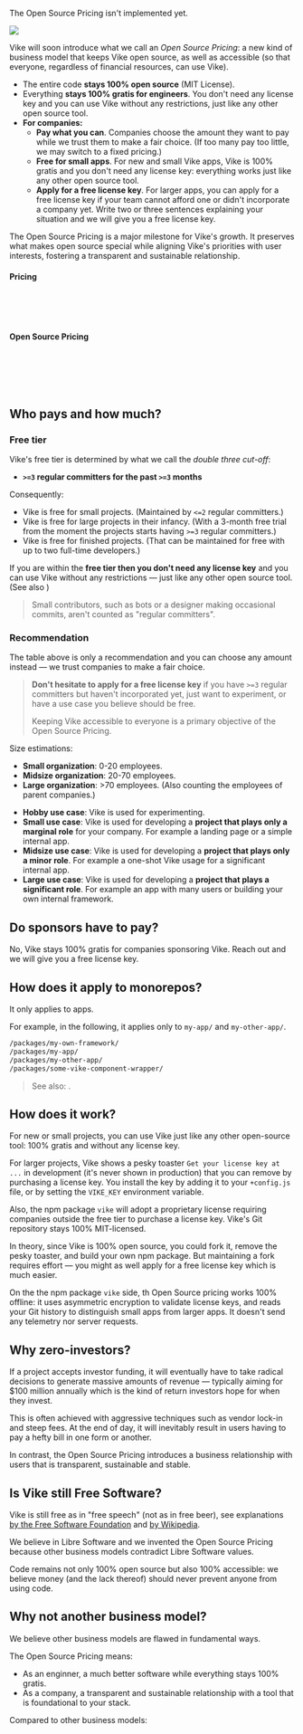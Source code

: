 
<Construction>The Open Source Pricing isn't implemented yet.</Construction>

<div style={{ display: 'flex', justifyContent: 'center', marginTop: 37, marginBottom: 30}}>
  <img src={OpenSourcePricingIllustration} style={{ maxWidth: '100%' }} />
</div>

Vike will soon introduce what we call an *Open Source Pricing*: a new kind of business model that keeps Vike open source, as well as accessible (so that everyone, regardless of financial resources, can use Vike).

- The entire code **stays 100% open source** (MIT License).
- Everything **stays 100% gratis for engineers**. You don't need any license key and you can use Vike without any restrictions, just like any other open source tool.
- **For companies:**
  - **Pay what you can**. Companies choose the amount they want to pay while we trust them to make a fair choice. (If too many pay too little, we may switch to a fixed pricing.)
  - **Free for small apps**. For new and small Vike apps, Vike is 100% gratis and you don't need any license key: everything works just like any other open source tool.
  - **Apply for a free license key**. For larger apps, you can apply for a free license key if your team cannot afford one or didn't incorporate a company yet. Write two or three sentences explaining your situation and we will give you a free license key.

The Open Source Pricing is a major milestone for Vike's growth. It preserves what makes open source special while aligning Vike's priorities with user interests, fostering a transparent and sustainable relationship.


#### Pricing

<Link doNotInferSectionTitle href="#who-pays-and-how-much" /><br/>
<Link doNotInferSectionTitle href="#do-sponsors-have-to-pay" /><br/>
<Link doNotInferSectionTitle href="#how-does-it-apply-to-monorepos" /><br/>

#### Open Source Pricing

<Link doNotInferSectionTitle href="#how-does-it-work" /><br/>
<Link doNotInferSectionTitle href="#why-zero-investors" /><br/>
<Link doNotInferSectionTitle href="#is-vike-still-free-software" /><br/>
<Link doNotInferSectionTitle href="#why-not-another-business-model" /><br/>


## Who pays and how much?

<RecommendedAmountTable />

### Free tier

Vike's free tier is determined by what we call the *double three cut-off*:

- **`>=3` regular committers for the past `>=3` months**

Consequently:

- Vike is free for small projects. (Maintained by `<=2` regular committers.)
- Vike is free for large projects in their infancy. (With a 3-month free trial from the moment the projects starts having `>=3` regular committers.)
- Vike is free for finished projects. (That can be maintained for free with up to two full-time developers.)

If you are within the **free tier then you don't need any license key** and you can use Vike without any restrictions &mdash; just like any other open source tool. (See also <Link href="#how-does-it-work" />)

> Small contributors, such as bots or a designer making occasional commits, aren't counted as "regular committers".


### Recommendation

The table above is only a recommendation and you can choose any amount instead &mdash; we trust companies to make a fair choice.

> **Don't hesitate to apply for a free license key** if you have `>=3` regular committers but haven't incorporated yet, just want to experiment, or have a use case you believe should be free.
>
>Keeping Vike accessible to everyone is a primary objective of the Open Source Pricing.

Size estimations:

- **Small organization**: 0-20 employees.
- **Midsize organization**: 20-70 employees.
- **Large organization**: >70 employees. (Also counting the employees of parent companies.)

<div style={{ marginTop: -15, height: 1 }}/>

- **Hobby use case**: Vike is used for experimenting.
- **Small use case**: Vike is used for developing a **project that plays only a marginal role** for your company. For example a landing page or a simple internal app.
- **Midsize use case**: Vike is used for developing a **project that plays only a minor role**. For example a one-shot Vike usage for a significant internal app.
- **Large use case**: Vike is used for developing a **project that plays a significant role**. For example an app with many users or building your own internal framework.




## Do sponsors have to pay?

No, Vike stays 100% gratis for companies sponsoring Vike. Reach out and we will give you a free license key.


## How does it apply to monorepos?

It only applies to apps.

For example, in the following, it applies only to `my-app/` and `my-other-app/`.

```bash
/packages/my-own-framework/
/packages/my-app/
/packages/my-other-app/
/packages/some-vike-component-wrapper/
```

> See also: <Link href="/build-your-own-framework" />.


## How does it work?

For new or small projects, you can use Vike just like any other open-source tool: 100% gratis and without any license key.

For larger projects, Vike shows a pesky toaster `Get your license key at ...` in development (it's never shown in production) that you can remove by purchasing a license key. You install the key by adding it to your `+config.js` file, or by setting the `VIKE_KEY` environment variable.

Also, the npm package `vike` will adopt a proprietary license requiring companies outside the free tier to purchase a license key. Vike's Git repository stays 100% MIT-licensed.

In theory, since Vike is 100% open source, you could fork it, remove the pesky toaster, and build your own npm package. But maintaining a fork requires effort &mdash; you might as well apply for a free license key which is much easier.

On the the npm package `vike` side, th Open Source pricing works 100% offline: it uses asymmetric encryption to validate license keys, and reads your Git history to distinguish small apps from larger apps. It doesn't send any telemetry nor server requests.


## Why zero-investors?

If a project accepts investor funding, it will eventually have to take radical decisions to generate massive amounts of revenue — typically aiming for $100 million annually which is the kind of return investors hope for when they invest.

This is often achieved with aggressive techniques such as vendor lock-in and steep fees. At the end of day, it will inevitably result in users having to pay a hefty bill in one form or another.

In contrast, the Open Source Pricing introduces a business relationship with users that is transparent, sustainable and stable.


## Is Vike still Free Software?

Vike is still free as in "free speech" (not as in free beer), see explanations [by the Free Software Foundation](https://www.gnu.org/philosophy/free-sw.en.html) and [by Wikipedia](https://en.wikipedia.org/wiki/Free_software).

We believe in Libre Software and we invented the Open Source Pricing because <Link doNotInferSectionTitle href="#why-not-another-business-model" >other business models contradict Libre Software values</Link>.

Code remains not only 100% open source but also 100% accessible: we believe money (and the lack thereof) should never prevent anyone from using code.



## Why not another business model?

We believe other business models are flawed in fundamental ways.

The Open Source Pricing means:
- As an enginner, a much better software while everything stays 100% gratis.
- As a company, a transparent and sustainable relationship with a tool that is foundational to your stack.

Compared to other business models:

<StateOfTheArt />
